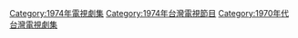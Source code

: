 {{cat year nav | year = 1974 | cat = 台灣電視劇集 | article = 臺灣電視劇 }}
[[Category:1974年電視劇集|Category:1974年電視劇集]]
[[Category:1974年台灣電視節目|Category:1974年台灣電視節目]]
[[Category:1970年代台灣電視劇集|Category:1970年代台灣電視劇集]]